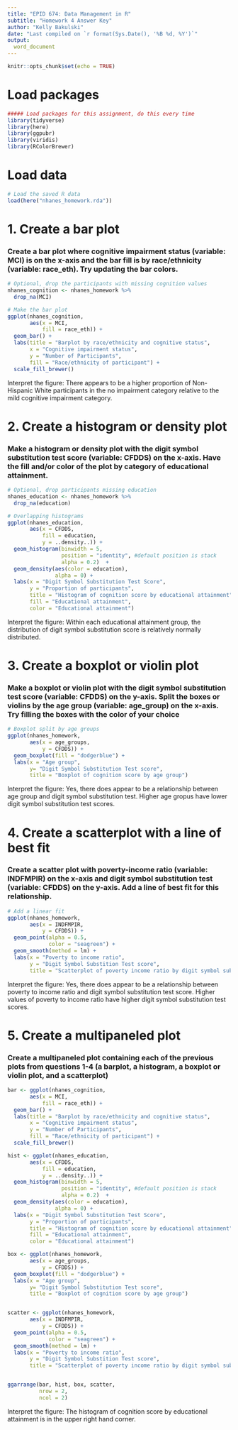 ```yaml
---
title: "EPID 674: Data Management in R"
subtitle: "Homework 4 Answer Key"
author: "Kelly Bakulski"
date: "Last compiled on `r format(Sys.Date(), '%B %d, %Y')`"
output: 
  word_document
---
```


```r
knitr::opts_chunk$set(echo = TRUE)
```

# Load packages

```r

##### Load packages for this assignment, do this every time
library(tidyverse)
library(here)
library(ggpubr)
library(viridis)
library(RColorBrewer)
```

# Load data
```r

# Load the saved R data
load(here("nhanes_homework.rda"))
```



# 1. Create a bar plot 

### Create a bar plot where cognitive impairment status (variable: MCI) is on the x-axis and the bar fill is by race/ethnicity (variable: race_eth). Try updating the bar colors. 

```r

# Optional, drop the participants with missing cognition values
nhanes_cognition <- nhanes_homework %>%
  drop_na(MCI)

# Make the bar plot
ggplot(nhanes_cognition,
       aes(x = MCI,
           fill = race_eth)) +
  geom_bar() +
  labs(title = "Barplot by race/ethnicity and cognitive status",
       x = "Cognitive impairment status",
       y = "Number of Participants",
       fill = "Race/ethnicity of participant") + 
  scale_fill_brewer() 

```

Interpret the figure: There appears to be a higher proportion of Non-Hispanic White participants in the no impairment category relative to the mild cognitive impairment category.


# 2. Create a histogram or density plot

### Make a histogram or density plot with the digit symbol substitution test score (variable: CFDDS) on the x-axis. Have the fill and/or color of the plot by category of educational attainment.

```r

# Optional, drop participants missing education
nhanes_education <- nhanes_homework %>%
  drop_na(education)

# Overlapping histograms
ggplot(nhanes_education,
       aes(x = CFDDS,
           fill = education,
           y = ..density..)) + 
  geom_histogram(binwidth = 5,
                 position = "identity", #default position is stack 
                 alpha = 0.2)  +
  geom_density(aes(color = education),
               alpha = 0) +
  labs(x = "Digit Symbol Substitution Test Score",
       y = "Proportion of participants",
       title = "Histogram of cognition score by educational attainment",
       fill = "Educational attainment",
       color = "Educational attainment")

```

Interpret the figure: Within each educational attainment group, the distribution of digit symbol substitution score is relatively normally distributed. 



# 3. Create a boxplot or violin plot

### Make a boxplot or violin plot with the digit symbol substitution test score (variable: CFDDS) on the y-axis. Split the boxes or violins by the age group (variable: age_group) on the x-axis. Try filling the boxes with the color of your choice

```r

# Boxplot split by age groups
ggplot(nhanes_homework,
       aes(x = age_groups,
           y = CFDDS)) +
  geom_boxplot(fill = "dodgerblue") +
  labs(x = "Age group",
       y= "Digit Symbol Substitution Test score",
       title = "Boxplot of cognition score by age group")


```

Interpret the figure: Yes, there does appear to be a relationship between age group and digit symbol substitution test. Higher age gropus have lower digit symbol substitution test scores. 



# 4. Create a scatterplot with a line of best fit

### Create a scatter plot with poverty-income ratio (variable: INDFMPIR) on the x-axis and digit symbol substitution test (variable: CFDDS) on the y-axis. Add a line of best fit for this relationship.

```r

# Add a linear fit
ggplot(nhanes_homework,
       aes(x = INDFMPIR,
           y = CFDDS)) +
  geom_point(alpha = 0.5,
             color = "seagreen") +
  geom_smooth(method = lm) +
  labs(x = "Poverty to income ratio",
       y = "Digit Symbol Substition Test score",
       title = "Scatterplot of poverty income ratio by digit symbol substitution test")

```

Interpret the figure: Yes, there does appear to be a relationship between poverty to income ratio and digit symbol substitution test score. Higher values of poverty to income ratio have  higher digit symbol substitution test scores.


# 5. Create a multipaneled plot

### Create a multipaneled plot containing each of the previous plots from questions 1-4 (a barplot, a histogram, a boxplot or violin plot, and a scatterplot)

```r

bar <- ggplot(nhanes_cognition,
       aes(x = MCI,
           fill = race_eth)) +
  geom_bar() +
  labs(title = "Barplot by race/ethnicity and cognitive status",
       x = "Cognitive impairment status",
       y = "Number of Participants",
       fill = "Race/ethnicity of participant") + 
  scale_fill_brewer() 

hist <- ggplot(nhanes_education,
       aes(x = CFDDS,
           fill = education,
           y = ..density..)) + 
  geom_histogram(binwidth = 5,
                 position = "identity", #default position is stack 
                 alpha = 0.2)  +
  geom_density(aes(color = education),
               alpha = 0) +
  labs(x = "Digit Symbol Substitution Test Score",
       y = "Proportion of participants",
       title = "Histogram of cognition score by educational attainment",
       fill = "Educational attainment",
       color = "Educational attainment")

box <- ggplot(nhanes_homework,
       aes(x = age_groups,
           y = CFDDS)) +
  geom_boxplot(fill = "dodgerblue") +
  labs(x = "Age group",
       y= "Digit Symbol Substitution Test score",
       title = "Boxplot of cognition score by age group")


scatter <- ggplot(nhanes_homework,
       aes(x = INDFMPIR,
           y = CFDDS)) +
  geom_point(alpha = 0.5,
             color = "seagreen") +
  geom_smooth(method = lm) +
  labs(x = "Poverty to income ratio",
       y = "Digit Symbol Substition Test score",
       title = "Scatterplot of poverty income ratio by digit symbol substitution test")


ggarrange(bar, hist, box, scatter, 
          nrow = 2, 
          ncol = 2)

```

Interpret the figure: The histogram of cognition score by educational attainment is in the upper right hand corner.
